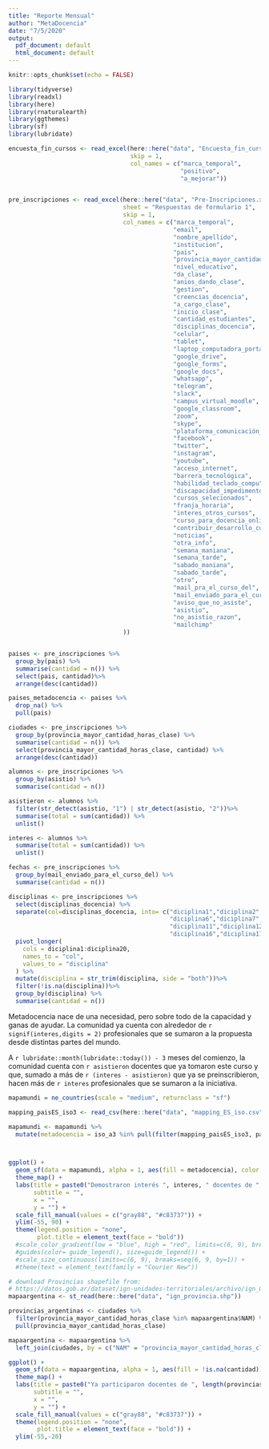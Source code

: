 ```yaml
---
title: "Reporte Mensual"
author: "MetaDocencia"
date: "7/5/2020"
output:
  pdf_document: default
  html_document: default
---
```


```r
knitr::opts_chunk$set(echo = FALSE)

library(tidyverse)
library(readxl)
library(here)
library(rnaturalearth)
library(ggthemes)
library(sf)
library(lubridate)

encuesta_fin_cursos <- read_excel(here::here("data", "Encuesta_fin_cursos.xlsx"),
                                  skip = 1,
                                  col_names = c("marca_temporal",
                                                "positivo",
                                                "a_mejorar"))


pre_inscripciones <- read_excel(here::here("data", "Pre-Inscripciones.xlsx"), 
                                sheet = "Respuestas de formulario 1", 
                                skip = 1,
                                col_names = c("marca_temporal",
                                              "email",
                                              "nombre_apellido",
                                              "institucion",
                                              "pais",
                                              "provincia_mayor_cantidad_horas_clase",
                                              "nivel_educativo",
                                              "da_clase",
                                              "anios_dando_clase",
                                              "gestion",
                                              "creencias_docencia",
                                              "a_cargo_clase",
                                              "inicio_clase",
                                              "cantidad_estudiantes",
                                              "disciplinas_docencia",
                                              "celular",
                                              "tablet",
                                              "laptop_computadora_portatil",
                                              "google_drive",
                                              "google_forms",
                                              "google_docs",
                                              "whatsapp",
                                              "telegram",
                                              "slack",
                                              "campus_virtual_moodle",
                                              "google_classroom",
                                              "zoom",
                                              "skype",
                                              "plataforma_comunicación_online",
                                              "facebook",
                                              "twitter",
                                              "instagram",
                                              "youtube",
                                              "acceso_internet",
                                              "barrera_tecnológica",
                                              "habilidad_teclado_compu",
                                              "discapacidad_impedimento",
                                              "cursos_selecionados",
                                              "franja_horaria",
                                              "interes_otros_cursos",
                                              "curso_para_docencia_online_otro_tema",
                                              "contribuir_desarrollo_cursos",
                                              "noticias",
                                              "otra_info",
                                              "semana_maniana",
                                              "semana_tarde",
                                              "sabado_maniana",
                                              "sabado_tarde",
                                              "otro",
                                              "mail_pra_el_curso_del",
                                              "mail_enviado_para_el_curso_del",
                                              "aviso_que_no_asiste",
                                              "asistio",
                                              "no_asistio_razon",
                                              "mailchimp"
                                ))



```


```r
paises <- pre_inscripciones %>%
  group_by(pais) %>%
  summarise(cantidad = n()) %>%
  select(pais, cantidad)%>%
  arrange(desc(cantidad)) 

paises_metadocencia <- paises %>%
  drop_na() %>%
  pull(pais)

ciudades <- pre_inscripciones %>%
  group_by(provincia_mayor_cantidad_horas_clase) %>%
  summarise(cantidad = n()) %>%
  select(provincia_mayor_cantidad_horas_clase, cantidad) %>%
  arrange(desc(cantidad))

alumnos <- pre_inscripciones %>%
  group_by(asistio) %>%
  summarise(cantidad = n()) 

asistieron <- alumnos %>%
  filter(str_detect(asistio, "1") | str_detect(asistio, "2"))%>%
  summarise(total = sum(cantidad)) %>%
  unlist()

interes <- alumnos %>%
  summarise(total = sum(cantidad)) %>%
  unlist()

fechas <- pre_inscripciones %>%
  group_by(mail_enviado_para_el_curso_del) %>%
  summarise(cantidad = n())    

disciplinas <- pre_inscripciones %>%
  select(disciplinas_docencia) %>%
  separate(col=disciplinas_docencia, into= c("diciplina1","diciplina2","diciplina3","diciplina4", "diciplina5",
                                             "diciplina6","diciplina7","diciplina8","diciplina9", "diciplina10",
                                             "diciplina11","diciplina12","diciplina13","diciplina14", "diciplina15",
                                             "diciplina16","diciplina17","diciplina18","diciplina19", "diciplina20"), sep=",") %>%
  pivot_longer(
    cols = diciplina1:diciplina20,
    names_to = "col",
    values_to = "disciplina"
  ) %>%
  mutate(disciplina = str_trim(disciplina, side = "both"))%>%
  filter(!is.na(disciplina))%>%
  group_by(disciplina) %>%
  summarise(cantidad = n())  

```

Metadocencia nace de una necesidad, pero sobre todo de la capacidad y ganas de ayudar. La comunidad ya cuenta con alrededor de `r signif(interes,digits = 2)` profesionales que se sumaron a la propuesta desde distintas partes del mundo.

A `r lubridate::month(lubridate::today()) - 3`  meses del comienzo, la comunidad cuenta con `r asistieron` docentes que ya tomaron este curso y que, sumado a más de `r (interes - asistieron)` que ya se preinscribieron, hacen más de `r interes` profesionales que se sumaron a la iniciativa.


```r
mapamundi = ne_countries(scale = "medium", returnclass = "sf") 

mapping_paisES_iso3 <- read_csv(here::here("data", "mapping_ES_iso.csv"))

mapamundi <- mapamundi %>%
  mutate(metadocencia = iso_a3 %in% pull(filter(mapping_paisES_iso3, pais %in% paises_metadocencia), iso))



ggplot() +
  geom_sf(data = mapamundi, alpha = 1, aes(fill = metadocencia), color = "gray") +
  theme_map() +
  labs(title = paste0("Demostraron interés ", interes, " docentes de ", length(paises_metadocencia), " paises"),
       subtitle = "",
       x = "",
       y = "") +
  scale_fill_manual(values = c("gray88", "#c83737")) +
  ylim(-55, 90) +
  theme(legend.position = "none",
        plot.title = element_text(face = "bold")) 
  #scale_color_gradient(low = "blue", high = "red", limits=c(6, 9), breaks=seq(6, 9, by=1)) +
  #guides(color= guide_legend(), size=guide_legend()) +
  #scale_size_continuous(limits=c(6, 9), breaks=seq(6, 9, by=1)) +
  #theme(text = element_text(family = "Courier New"))
```


```r
# download Provincias shapefile from:
# https://datos.gob.ar/dataset/ign-unidades-territoriales/archivo/ign_01.02.02
mapaargentina <- st_read(here::here("data", "ign_provincia.shp")) 

provincias_argentinas <- ciudades %>% 
  filter(provincia_mayor_cantidad_horas_clase %in% mapaargentina$NAM) %>%
  pull(provincia_mayor_cantidad_horas_clase)

mapaargentina <- mapaargentina %>%
  left_join(ciudades, by = c("NAM" = "provincia_mayor_cantidad_horas_clase"))


```


```r
ggplot() +
  geom_sf(data = mapaargentina, alpha = 1, aes(fill = !is.na(cantidad)), color = "gray") +
  theme_map() +
  labs(title = paste0("Ya participaron docentes de ", length(provincias_argentinas), " provincias argentinas"),
       subtitle = "",
       x = "",
       y = "") +
  scale_fill_manual(values = c("gray88", "#c83737")) +
  theme(legend.position = "none",
        plot.title = element_text(face = "bold")) +
  ylim(-55,-20)
```

